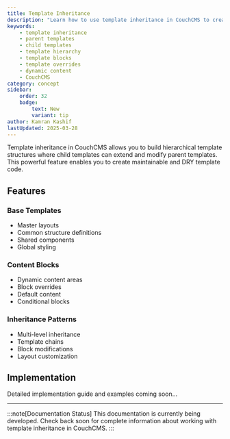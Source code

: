 ```yaml
---
title: Template Inheritance
description: "Learn how to use template inheritance in CouchCMS to create flexible, maintainable templates with parent-child relationships and dynamic content blocks."
keywords:
    - template inheritance
    - parent templates
    - child templates
    - template hierarchy
    - template blocks
    - template overrides
    - dynamic content
    - CouchCMS
category: concept
sidebar:
    order: 32
    badge:
        text: New
        variant: tip
author: Kamran Kashif
lastUpdated: 2025-03-28
---
```


Template inheritance in CouchCMS allows you to build hierarchical template structures where child templates can extend and modify parent templates. This powerful feature enables you to create maintainable and DRY template code.

## Features

### Base Templates

- Master layouts
- Common structure definitions
- Shared components
- Global styling

### Content Blocks

- Dynamic content areas
- Block overrides
- Default content
- Conditional blocks

### Inheritance Patterns

- Multi-level inheritance
- Template chains
- Block modifications
- Layout customization

## Implementation

Detailed implementation guide and examples coming soon...

---

:::note[Documentation Status]
This documentation is currently being developed. Check back soon for complete information about working with template inheritance in CouchCMS.
:::
